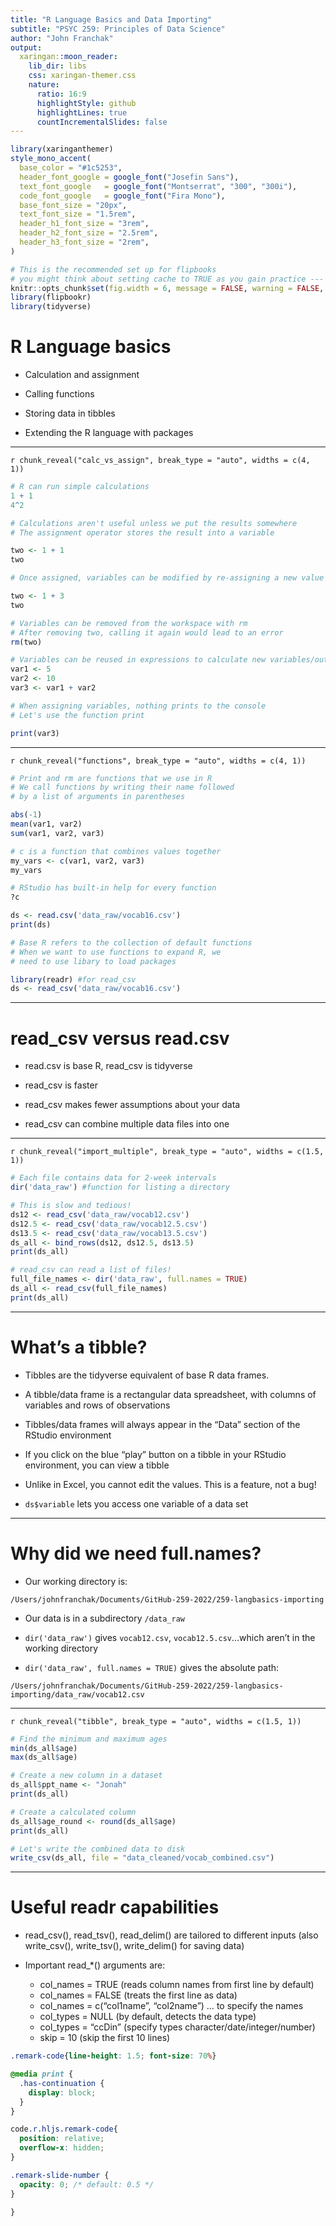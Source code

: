```yaml
---
title: "R Language Basics and Data Importing"
subtitle: "PSYC 259: Principles of Data Science"
author: "John Franchak"
output:
  xaringan::moon_reader:
    lib_dir: libs
    css: xaringan-themer.css
    nature:
      ratio: 16:9
      highlightStyle: github
      highlightLines: true
      countIncrementalSlides: false
---
```


```r
library(xaringanthemer)
style_mono_accent(
  base_color = "#1c5253",
  header_font_google = google_font("Josefin Sans"),
  text_font_google   = google_font("Montserrat", "300", "300i"),
  code_font_google   = google_font("Fira Mono"),
  base_font_size = "20px",
  text_font_size = "1.5rem",
  header_h1_font_size = "3rem",
  header_h2_font_size = "2.5rem",
  header_h3_font_size = "2rem",
)
```
```r
# This is the recommended set up for flipbooks
# you might think about setting cache to TRUE as you gain practice --- building flipbooks from scratch can be time consuming
knitr::opts_chunk$set(fig.width = 6, message = FALSE, warning = FALSE, comment = "", cache = F)
library(flipbookr)
library(tidyverse)
```



# R Language basics

- Calculation and assignment 

- Calling functions 

- Storing data in tibbles 
 
- Extending the R language with packages 


---

`r chunk_reveal("calc_vs_assign", break_type = "auto", widths = c(4, 1))`

```r
# R can run simple calculations
1 + 1 
4^2

# Calculations aren't useful unless we put the results somewhere 
# The assignment operator stores the result into a variable

two <- 1 + 1
two

# Once assigned, variables can be modified by re-assigning a new value to them

two <- 1 + 3
two

# Variables can be removed from the workspace with rm
# After removing two, calling it again would lead to an error 
rm(two)

# Variables can be reused in expressions to calculate new variables/outputs
var1 <- 5
var2 <- 10
var3 <- var1 + var2

# When assigning variables, nothing prints to the console 
# Let's use the function print

print(var3)
```
---

`r chunk_reveal("functions", break_type = "auto", widths = c(4, 1))`

```r
# Print and rm are functions that we use in R 
# We call functions by writing their name followed   
# by a list of arguments in parentheses

abs(-1)
mean(var1, var2)
sum(var1, var2, var3)

# c is a function that combines values together
my_vars <- c(var1, var2, var3)
my_vars

# RStudio has built-in help for every function
?c

ds <- read.csv('data_raw/vocab16.csv')
print(ds)

# Base R refers to the collection of default functions
# When we want to use functions to expand R, we
# need to use libary to load packages

library(readr) #for read_csv
ds <- read_csv('data_raw/vocab16.csv')
```
---

# read_csv versus read.csv

- read.csv is base R, read_csv is tidyverse

- read_csv is faster

- read_csv makes fewer assumptions about your data

- read_csv can combine multiple data files into one

---

`r chunk_reveal("import_multiple", break_type = "auto", widths = c(1.5, 1))`

```r
# Each file contains data for 2-week intervals
dir('data_raw') #function for listing a directory

# This is slow and tedious!
ds12 <- read_csv('data_raw/vocab12.csv')
ds12.5 <- read_csv('data_raw/vocab12.5.csv')
ds13.5 <- read_csv('data_raw/vocab13.5.csv')
ds_all <- bind_rows(ds12, ds12.5, ds13.5)
print(ds_all)

# read_csv can read a list of files!
full_file_names <- dir('data_raw', full.names = TRUE)
ds_all <- read_csv(full_file_names)
print(ds_all)
```
---

# What's a tibble? 

- Tibbles are the tidyverse equivalent of base R data frames. 

- A tibble/data frame is a rectangular data spreadsheet, with columns of variables and rows of observations

- Tibbles/data frames will always appear in the "Data" section of the RStudio environment

- If you click on the blue "play" button on a tibble in your RStudio environment, you can view a tibble

- Unlike in Excel, you cannot edit the values. This is a feature, not a bug!

- `ds$variable` lets you access one variable of a data set

---

# Why did we need full.names? 

- Our working directory is:

`/Users/johnfranchak/Documents/GitHub-259-2022/259-langbasics-importing`

- Our data is in a subdirectory `/data_raw`

- `dir('data_raw')` gives `vocab12.csv`, `vocab12.5.csv`...which aren't in the working directory

- `dir('data_raw', full.names = TRUE)` gives the absolute path:

`/Users/johnfranchak/Documents/GitHub-259-2022/259-langbasics-importing/data_raw/vocab12.csv`

---

`r chunk_reveal("tibble", break_type = "auto", widths = c(1.5, 1))`

```r
# Find the minimum and maximum ages
min(ds_all$age)
max(ds_all$age)

# Create a new column in a dataset
ds_all$ppt_name <- "Jonah"
print(ds_all)

# Create a calculated column
ds_all$age_round <- round(ds_all$age)
print(ds_all)

# Let's write the combined data to disk
write_csv(ds_all, file = "data_cleaned/vocab_combined.csv")
```

---

# Useful readr capabilities

- read_csv(), read_tsv(), read_delim() are tailored to different inputs (also write_csv(), write_tsv(), write_delim() for saving data)

- Important read_*() arguments are:
  * col_names = TRUE (reads column names from first line by default)
  * col_names = FALSE (treats the first line as data)
  * col_names = c("col1name", "col2name") ... to specify the names
  * col_types = NULL (by default, detects the data type)
  * col_types = "ccDin" (specify types character/date/integer/number)
  * skip = 10 (skip the first 10 lines)

<!-- adjust font size in this css code chunk, currently 80 -->

```css
.remark-code{line-height: 1.5; font-size: 70%}

@media print {
  .has-continuation {
    display: block;
  }
}

code.r.hljs.remark-code{
  position: relative;
  overflow-x: hidden;
}

.remark-slide-number {
  opacity: 0; /* default: 0.5 */
}

}
```

